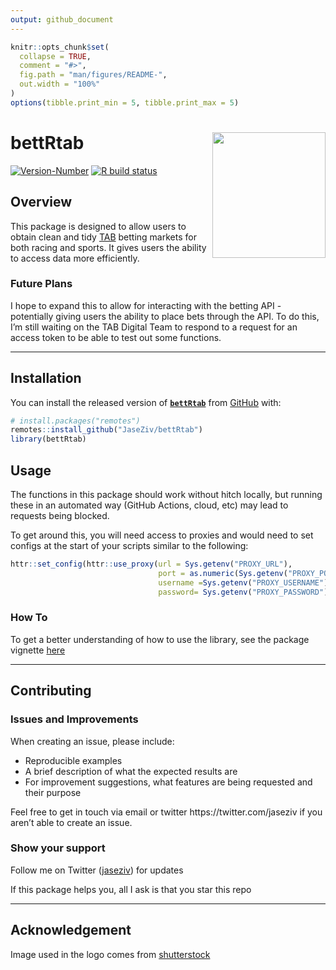 ```yaml
---
output: github_document
---
```


<!-- README.md is generated from README.Rmd. Please edit that file -->

```r
knitr::opts_chunk$set(
  collapse = TRUE,
  comment = "#>",
  fig.path = "man/figures/README-",
  out.width = "100%"
)
options(tibble.print_min = 5, tibble.print_max = 5)
```

# bettRtab <img src="man/figures/logo.png" align="right" width="181" height="201"/>

<!-- badges: start -->
[![Version-Number](https://img.shields.io/github/r-package/v/JaseZiv/bettRtab?label=bettRtab (Dev))](https://github.com/JaseZiv/bettRtab/)
[![R build status](https://github.com/JaseZiv/bettRtab/workflows/R-CMD-check/badge.svg)](https://github.com/JaseZiv/bettRtab/actions)
<!-- badges: end -->

## Overview

This package is designed to allow users to obtain clean and tidy [TAB](https://www.tab.com.au/) betting markets for both racing and sports. It gives users the ability to access data more efficiently.


### Future Plans

I hope to expand this to allow for interacting with the betting API - potentially giving users the ability to place bets through the API. To do this, I'm still waiting on the TAB Digital Team to respond to a request for an access token to be able to test out some functions.

***

## Installation


You can install the released version of [**```bettRtab```**](https://github.com/JaseZiv/bettRtab/) from [GitHub](https://github.com/JaseZiv/bettRtab) with:

```r
# install.packages("remotes")
remotes::install_github("JaseZiv/bettRtab")
library(bettRtab)
```


## Usage

The functions in this package should work without hitch locally, but running these in an automated way (GitHub Actions, cloud, etc) may lead to requests being blocked.

To get around this, you will need access to proxies and would need to set configs at the start of your scripts similar to the following:

```r
httr::set_config(httr::use_proxy(url = Sys.getenv("PROXY_URL"),
                                 port = as.numeric(Sys.getenv("PROXY_PORT")),
                                 username =Sys.getenv("PROXY_USERNAME"),
                                 password= Sys.getenv("PROXY_PASSWORD")))


```


### How To

To get a better understanding of how to use the library, see the package vignette [here](https://jaseziv.github.io/bettRtab/articles/using-bettRtab.html)

***

## Contributing

### Issues and Improvements

When creating an issue, please include:

* Reproducible examples
* A brief description of what the expected results are
* For improvement suggestions, what features are being requested and their purpose 


Feel free to get in touch via email or twitter https://twitter.com/jaseziv if you aren't able to create an issue.


### Show your support
Follow me on Twitter ([jaseziv](https://twitter.com/jaseziv)) for updates

If this package helps you, all I ask is that you star this repo

***


## Acknowledgement

Image used in the logo comes from [shutterstock](https://www.shutterstock.com/search/betting-paper)

